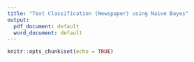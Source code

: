 ```yaml
---
title: "Text Classification (Newspaper) using Naive Bayes"
output:
  pdf_document: default
  word_document: default
---
```


```r
knitr::opts_chunk$set(echo = TRUE)
```

